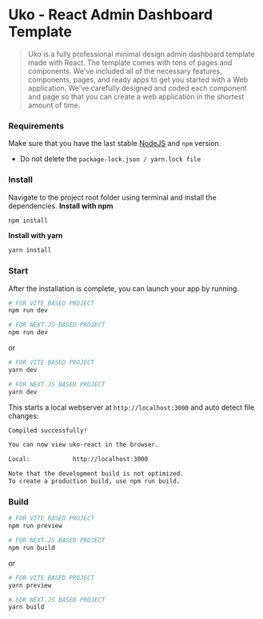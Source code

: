 
# Uko - React Admin Dashboard Template

> Uko is a fully professional minimal design admin dashboard template made with React. The template comes with tons of pages and components. We've included all of the necessary features, components, pages, and ready apps to get you started with a Web application. We've carefully designed and coded each component and page so that you can create a web application in the shortest amount of time.

### Requirements

Make sure that you have the last stable [NodeJS](https://nodejs.org/en/download/) and `npm` version.

- Do not delete the `package-lock.json / yarn.lock file`

### Install

Navigate to the project root folder using terminal and install the dependencies.
**Install with npm**

```bash copy
npm install
```

**Install with yarn**

```bash copy
yarn install
```

### Start

After the installation is complete, you can launch your app by running.

```bash copy
# FOR VITE BASED PROJECT
npm run dev

# FOR NEXT.JS BASED PROJECT
npm run dev
```

or

```bash copy
# FOR VITE BASED PROJECT
yarn dev

# FOR NEXT.JS BASED PROJECT
yarn dev
```

This starts a local webserver at `http://localhost:3000` and auto detect file changes:

```sh
Compiled successfully!

You can now view uko-react in the browser.

Local:            http://localhost:3000

Note that the development build is not optimized.
To create a production build, use npm run build.
```

### Build

```bash copy
# FOR VITE BASED PROJECT
npm run preview

# FOR NEXT.JS BASED PROJECT
npm run build
```

or

```bash copy
# FOR VITE BASED PROJECT
yarn preview

# FOR NEXT.JS BASED PROJECT
yarn build
```
